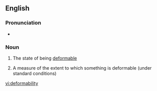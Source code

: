 ==English==

===Pronunciation===
* {{a|UK}} {{IPA|/dɪˌfɔː(ɹ)məˈbɪlɪti/}}

===Noun===
{{en-noun|~|deformabilities}}

# {{context|uncountable|lang=en}} The state of being [[deformable]]
# {{context|countable|lang=en}} A measure of the extent to which something is deformable (under standard conditions)

[[vi:deformability]]